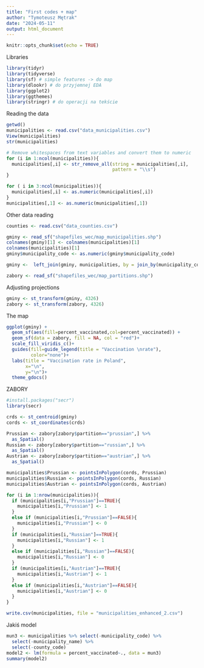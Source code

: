 ```yaml
---
title: "First codes + map"
author: "Tymoteusz Mętrak"
date: "2024-05-11"
output: html_document
---
```


```r
knitr::opts_chunk$set(echo = TRUE)
```

Libraries
```r
library(tidyr)
library(tidyverse)
library(sf) # simple features -> do map
library(dlookr) # do przyjemnej EDA
library(ggplot2)
library(ggthemes)
library(stringr) # do operacji na tekście
```

Reading the data
```r
getwd()
municipalities <- read.csv("data_municipalities.csv")
View(municipalities)
str(municipalities)

# Remove whitespaces from text variables and convert them to numeric
for (i in 1:ncol(municipalities)){
  municipalities[,i] <- str_remove_all(string = municipalities[,i], 
                                       pattern = "\\s")
}

for ( i in 3:ncol(municipalities)){
  municipalities[,i] <- as.numeric(municipalities[,i])
}
municipalities[,1] <- as.numeric(municipalities[,1])
```


Other data reading
```r
counties <- read.csv("data_counties.csv")

gminy <- read_sf("shapefiles_wec/map_municipalities.shp")
colnames(gminy)[1] <- colnames(municipalities)[1]
colnames(municipalities)[1]
gminy$municipality_code <- as.numeric(gminy$municipality_code)

gminy <-  left_join(gminy, municipalities, by = join_by(municipality_code))

zabory <- read_sf("shapefiles_wec/map_partitions.shp")
```


Adjusting projections
```r
gminy <- st_transform(gminy, 4326)
zabory <- st_transform(zabory, 4326)
```


The map
```r
ggplot(gminy) +
  geom_sf(aes(fill=percent_vaccinated,col=percent_vaccinated)) +
  geom_sf(data = zabory, fill = NA, col = "red")+
  scale_fill_viridis_c()+
  guides(fill=guide_legend(title = "Vaccination \nrate"),
         color="none")+
  labs(title = "Vaccination rate in Poland",
       x="\n",
       y="\n")+
  theme_gdocs()
```

ZABORY
```r
#install.packages("secr")
library(secr)

crds <- st_centroid(gminy)
cords <- st_coordinates(crds)

Prussian <- zabory[zabory$partition=="prussian",] %>%
  as_Spatial()
Russian <- zabory[zabory$partition=="russian",] %>%
  as_Spatial()
Austrian <- zabory[zabory$partition=="austrian",] %>%
  as_Spatial()

municipalities$Prussian <- pointsInPolygon(cords, Prussian)
municipalities$Russian <- pointsInPolygon(cords, Russian)
municipalities$Austrian <- pointsInPolygon(cords, Austrian)

for (i in 1:nrow(municipalities)){
  if (municipalities[i,"Prussian"]==TRUE){
    municipalities[i,"Prussian"] <- 1
  }
  else if (municipalities[i,"Prussian"]==FALSE){
    municipalities[i,"Prussian"] <- 0
  }
  if (municipalities[i,"Russian"]==TRUE){
    municipalities[i,"Russian"] <- 1
  }
  else if (municipalities[i,"Russian"]==FALSE){
    municipalities[i,"Russian"] <- 0
  }  
  if (municipalities[i,"Austrian"]==TRUE){
    municipalities[i,"Austrian"] <- 1
  }
  else if (municipalities[i,"Austrian"]==FALSE){
    municipalities[i,"Austrian"] <- 0
  }
}

write.csv(municipalities, file = "municipalities_enhanced_2.csv")

```

Jakiś model
```r
mun3 <- municipalities %>% select(-municipality_code) %>%
  select(-municipality_name) %>%
  select(-county_code)
model2 <- lm(formula = percent_vaccinated~., data = mun3)
summary(model2)
```

